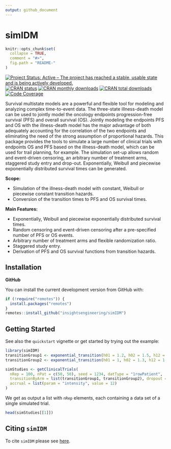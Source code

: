```yaml
---
output: github_document
---
```


<!-- markdownlint-disable-file -->
<!-- README.md needs to be generated from README.Rmd. Please edit that file -->

# simIDM

```r
knitr::opts_chunk$set(
  collapse = TRUE,
  comment = "#>",
  fig.path = "README-"
)
```

<!-- badges: start -->
[![Project Status: Active – The project has reached a stable, usable state and is being actively developed.](https://www.repostatus.org/badges/latest/active.svg)](https://www.repostatus.org/#active)
[![CRAN status](https://www.r-pkg.org/badges/version-last-release/simIDM)](https://www.r-pkg.org/badges/version-last-release/simIDM)
[![CRAN monthly downloads](https://cranlogs.r-pkg.org/badges/simIDM)](https://cranlogs.r-pkg.org/badges/simIDM)
[![CRAN total downloads](https://cranlogs.r-pkg.org/badges/grand-total/simIDM)](https://cranlogs.r-pkg.org/badges/grand-total/simIDM)
[![Code Coverage](https://raw.githubusercontent.com/insightsengineering/simIDM/_xml_coverage_reports/data/main/badge.svg)](https://raw.githubusercontent.com/insightsengineering/simIDM/_xml_coverage_reports/data/main/coverage.xml)
<!-- badges: end -->
\

Survival multistate models are a powerful and flexible tool for modeling and analyzing complex time-to-event data.
The three-state illness-death model can be used to jointly model the oncology endpoints
progression-free survival (PFS) and overall survival (OS). Jointly modeling the endpoints PFS and OS with the illness-death 
model has the major 
advantage of both adequately accounting for the correlation of the two endpoints and eliminating the need of the strong 
assumption of proportional hazards. This package provides the tools to simulate a large number of clinical trials with 
endpoints OS and PFS based on the illness-death model, which can be used for trail planning, for example. The simulation 
set-up allows random and event-driven censoring, an arbitrary number of treatment arms, staggered study entry and drop-out.
Exponentially, Weibull and piecewise exponentially distributed survival times can be generated.

**Scope:**

* Simulation of the illness-death model with constant, Weibull or piecewise constant transition hazards.
* Conversion of the transition times to PFS and OS survival times.

**Main Features:**

* Exponentially, Weibull and piecewise exponentially distributed survival times.
* Random censoring and event-driven censoring after a pre-specified number of PFS or OS events.
* Arbitrary number of treatment arms and flexible randomization ratio.
* Staggered study entry.
* Derivation of PFS and OS survival functions from transition hazards.

## Installation

<!-- **CRAN** -->

<!-- You can install the current stable version from CRAN with: -->

<!-- ```{r cran-installation, eval = FALSE} -->
<!-- install.packages("mmrm") -->
<!-- ``` -->

**GitHub**

You can install the current development version from GitHub with:

```r
if (!require("remotes")) {
  install.packages("remotes")
}
remotes::install_github("insightsengineering/simIDM")
```

## Getting Started

See also the `quickstart` vignette or get started by trying out the example:

```r
library(simIDM)
transitionGroup1 <- exponential_transition(h01 = 1.2, h02 = 1.5, h12 = 1.6)
transitionGroup2 <- exponential_transition(h01 = 1, h02 = 1.3, h12 = 1.7)

simStudies <- getClinicalTrials(
  nRep = 100, nPat = c(50, 50), seed = 1234, datType = "1rowPatient",
  transitionByArm = list(transitionGroup1, transitionGroup2), dropout = list(rate = 0.1, time = 12),
  accrual = list(param = "intensity", value = 12)
)
```

We get as output a list with `nRep` elements, each containing a data set of a single simulated trial.

```r
head(simStudies[[1]])
```


## Citing `simIDM`

To cite `simIDM` please see [here](https://insightsengineering.github.io/simIDM/main/authors.html#citation).
